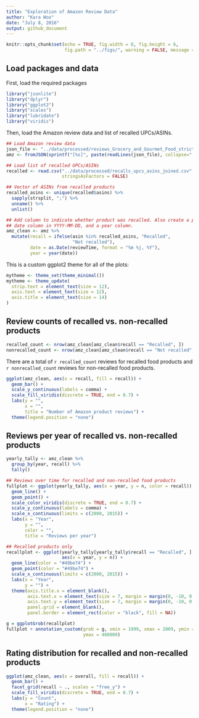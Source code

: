 ```yaml
---
title: "Exploration of Amazon Review Data"
author: "Kara Woo"
date: "July 8, 2016"
output: github_document
---
```


```r
knitr::opts_chunk$set(echo = TRUE, fig.width = 8, fig.height = 6,
                      fig.path = "../figs/", warning = FALSE, message = FALSE)
```

## Load packages and data

First, load the required packages

```r
library("jsonlite")
library("dplyr")
library("ggplot2")
library("scales")
library("lubridate")
library("viridis")
```

Then, load the Amazon review data and list of recalled UPCs/ASINs.

```r
## Load Amazon review data
json_file <- "../data/processed/reviews_Grocery_and_Gourmet_Food_strict.json"
amz <- fromJSON(sprintf("[%s]", paste(readLines(json_file), collapse=",")))

## Load list of recalled UPCs/ASINs
recalled <- read.csv("../data/processed/recalls_upcs_asins_joined.csv",
                     stringsAsFactors = FALSE)

## Vector of ASINs from recalled products
recalled_asins <- unique(recalled$asins) %>%
  sapply(strsplit, ";") %>%
  unname() %>%
  unlist()

## Add column to indicate whether product was recalled. Also create a proper
## date column in YYYY-MM-DD, and a year column.
amz_clean <- amz %>%
  mutate(recall = ifelse(asin %in% recalled_asins, "Recalled",
                         "Not recalled"),
         date = as.Date(reviewTime, format = "%m %j, %Y"),
         year = year(date))
```

This is a custom ggplot2 theme for all of the plots:

```r
mytheme <- theme_set(theme_minimal())
mytheme <- theme_update(
  strip.text = element_text(size = 12),
  axis.text = element_text(size = 12),
  axis.title = element_text(size = 14)
)
```

## Review counts of recalled vs. non-recalled products

```r
recalled_count <- nrow(amz_clean[amz_clean$recall == "Recalled", ])
nonrecalled_count <- nrow(amz_clean[amz_clean$recall == "Not recalled", ])
```

There are a total of `r recalled_count` reviews for recalled food products and
`r nonrecalled_count` reviews for non-recalled food products.

```r
ggplot(amz_clean, aes(x = recall, fill = recall)) +
  geom_bar() +
  scale_y_continuous(labels = comma) +
  scale_fill_viridis(discrete = TRUE, end = 0.7) +
  labs(y = "",
       x = "",
       title = "Number of Amazon product reviews") +
  theme(legend.position = "none")
```

## Reviews per year of recalled vs. non-recalled products

```r
yearly_tally <- amz_clean %>%
  group_by(year, recall) %>%
  tally()

## Reviews over time for recalled and non-recalled food products
fullplot <- ggplot(yearly_tally, aes(x = year, y = n, color = recall)) +
  geom_line() +
  geom_point() +
  scale_color_viridis(discrete = TRUE, end = 0.7) +
  scale_y_continuous(labels = comma) +
  scale_x_continuous(limits = c(2000, 2015)) +
  labs(x = "Year",
       y = "",
       color = "",
       title = "Reviews per year")

## Recalled products only
recallplot <- ggplot(yearly_tally[yearly_tally$recall == "Recalled", ],
                     aes(x = year, y = n)) +
  geom_line(color = "#49be74") +
  geom_point(color = "#49be74") +
  scale_x_continuous(limits = c(2000, 2015)) +
  labs(x = "Year",
       y = "") +
  theme(axis.title.x = element_blank(),
        axis.text.x = element_text(size = 7, margin = margin(0, -10, 0, 0, "pt")),
        axis.text.y = element_text(size = 7, margin = margin(0, -10, 0, 0, "pt")),
        panel.grid = element_blank(),
        panel.border = element_rect(color = "black", fill = NA))

g = ggplotGrob(recallplot)
fullplot + annotation_custom(grob = g, xmin = 1999, xmax = 2009, ymin = 260000,
                             ymax = 460000)

```

## Rating distribution for recalled and non-recalled products

```r
ggplot(amz_clean, aes(x = overall, fill = recall)) +
  geom_bar() +
  facet_grid(recall ~ ., scales = "free_y") +
  scale_fill_viridis(discrete = TRUE, end = 0.7) +
  labs(y = "Count",
       x = "Rating") +
  theme(legend.position = "none")
```
